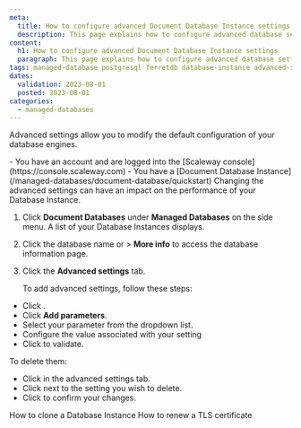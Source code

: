 ```yaml
---
meta:
  title: How to configure advanced Document Database Instance settings
  description: This page explains how to configure advanced database settings
content:
  h1: How to configure advanced Document Database Instance settings
  paragraph: This page explains how to configure advanced database settings
tags: managed-database postgresql ferretdb database-instance advanced-settings mongodb
dates:
  validation: 2023-08-01
  posted: 2023-08-01
categories:
  - managed-databases
---
```


Advanced settings allow you to modify the default configuration of your database engines.

<Macro id="iam-requirements" />

<Message type="requirement">
  - You have an account and are logged into the [Scaleway console](https://console.scaleway.com)
  - You have a [Document Database Instance](/managed-databases/document-database/quickstart)
</Message>

<Message type="important">
  Changing the advanced settings can have an impact on the performance of your Database Instance.
</Message>

1. Click **Document Databases** under **Managed Databases** on the side menu. A list of your Database Instances displays.
2. Click the database name or <Icon name="more" /> > **More info** to access the database information page.
3. Click the **Advanced settings** tab.

    To add advanced settings, follow these steps:

- Click <Icon name="edit" />.
- Click **Add parameters**.
- Select your parameter from the dropdown list.
- Configure the value associated with your setting
- Click <Icon name="validate" /> to validate.

To delete them:
- Click <Icon name="edit" /> in the advanced settings tab.
- Click <Icon name="delete" /> next to the setting you wish to delete.
- Click <Icon name="validate" /> to confirm your changes.


<Navigation title="See Also">
  <PreviousButton to="/managed-databases/document-database/how-to/clone-a-database-instance">How to clone a Database Instance</PreviousButton>
  <NextButton to="/managed-databases/document-database/how-to/renew-tls-certificate">How to renew a TLS certificate</NextButton>
</Navigation>
